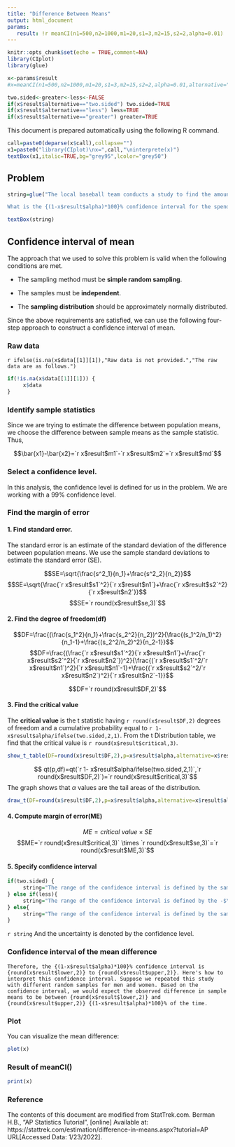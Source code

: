 ```yaml
---
title: "Difference Between Means"
output: html_document
params:
   result: !r meanCI(n1=500,n2=1000,m1=20,s1=3,m2=15,s2=2,alpha=0.01)
---
```


```r
knitr::opts_chunk$set(echo = TRUE,comment=NA)
library(CIplot)
library(glue)
```

```r
x<-params$result
#x=meanCI(n1=500,n2=1000,m1=20,s1=3,m2=15,s2=2,alpha=0.01,alternative="greater")

two.sided<-greater<-less<-FALSE
if(x$result$alternative=="two.sided") two.sided=TRUE
if(x$result$alternative=="less") less=TRUE
if(x$result$alternative=="greater") greater=TRUE
```


This document is prepared automatically using the following R command.

```r
call=paste0(deparse(x$call),collapse="")
x1=paste0("library(CIplot)\nx=",call,"\ninterprete(x)")
textBox(x1,italic=TRUE,bg="grey95",lcolor="grey50")
```


## Problem

```r
string=glue("The local baseball team conducts a study to find the amount spent on refreshments at the ball park. Over the course of the season they gather simple random samples of {x$result$n1} men and {x$result$n2} women. For men, the average expenditure was $ {x$result$m1}, with a standard deviation of $ {x$result$s1}. For women, it was ${x$result$m2}, with a standard deviation of ${x$result$s2}.

What is the {(1-x$result$alpha)*100}% confidence interval for the spending difference between men and women? Assume that the two populations are independent and normally distributed.")

textBox(string)
```
## Confidence interval of mean

The approach that we used to solve this problem is valid when the following conditions are met.

- The sampling method must be **simple random sampling**. 

- The samples must be **independent**.

- The **sampling distribution** should be approximately normally distributed. 

Since the above requirements are satisfied, we can use the following four-step approach to construct a confidence interval of mean.

### Raw data

`r ifelse(is.na(x$data[[1]][1]),"Raw data is not provided.","The raw data are as follows.")`

```r
if(!is.na(x$data[[1]][1])) {
     x$data
}
```

### Identify sample statistics

Since we are trying to estimate the difference between population means, we choose the difference between sample means as the sample statistic. Thus, 

$$\bar{x1}-\bar{x2}=`r x$result$m1`-`r x$result$m2`=`r x$result$md`$$

### Select a confidence level. 

In this analysis, the confidence level is defined for us in the problem. We are working with a 99% confidence level.


### Find the margin of error


#### 1. Find standard error. 

The standard error is an estimate of the standard deviation of the difference between population means. We use the sample standard deviations to estimate the standard error (SE).

$$SE=\sqrt{\frac{s^2_1}{n_1}+\frac{s^2_2}{n_2}}$$
$$SE=\sqrt{\frac{`r x$result$s1`^2}{`r x$result$n1`}+\frac{`r x$result$s2`^2}{`r x$result$n2`}}$$
$$SE=`r round(x$result$se,3)`$$

#### 2. Find the degree of freedom(df)

 $$DF=\frac{(\frac{s_1^2}{n_1}+\frac{s_2^2}{n_2})^2}{\frac{(s_1^2/n_1)^2}{n_1-1}+\frac{(s_2^2/n_2)^2}{n_2-1}}$$
$$DF=\frac{(\frac{`r x$result$s1`^2}{`r x$result$n1`}+\frac{`r x$result$s2`^2}{`r x$result$n2`})^2}{\frac{(`r x$result$s1`^2/`r x$result$n1`)^2}{`r x$result$n1`-1}+\frac{(`r x$result$s2`^2/`r x$result$n2`)^2}{`r x$result$n2`-1}}$$


$$DF=`r round(x$result$DF,2)`$$

#### 3. Find the critical value

The **critical value** is the t statistic having `r round(x$result$DF,2)` degrees of freedom and a cumulative probability equal to `r 1- x$result$alpha/ifelse(two.sided,2,1)`. From the t Distribution table, we find that the critical value is `r round(x$result$critical,3)`.

```r
show_t_table(DF=round(x$result$DF,2),p=x$result$alpha,alternative=x$result$alternative)
```


$$ qt(p,df)=qt(`r 1- x$result$alpha/ifelse(two.sided,2,1)`,`r round(x$result$DF,2)`)=`r round(x$result$critical,3)`$$
The graph shows that $\alpha$ values are the tail areas of the distribution. 

```r
draw_t(DF=round(x$result$DF,2),p=x$result$alpha,alternative=x$result$alternative)
```

#### 4. Compute margin of error(ME)

$$ME=critical\ value \times SE$$
$$ME=`r round(x$result$critical,3)` \times `r round(x$result$se,3)`=`r round(x$result$ME,3)`$$

#### 5. Specify confidence interval 

```r
if(two.sided) {
     string="The range of the confidence interval is defined by the sample statistic $\\pm$margin of error."
} else if(less){
     string="The range of the confidence interval is defined by the -$\\infty$(infinite) and the sample statistic + margin of error."
} else{
     string="The range of the confidence interval is defined by the sample statistic - margin of error and the $\\infty$(infinite)."
}
```

`r string` And the uncertainty is denoted by the confidence level.


### Confidence interval of the mean difference
 
```glue
Therefore, the {(1-x$result$alpha)*100}% confidence interval is {round(x$result$lower,2)} to {round(x$result$upper,2)}. Here's how to interpret this confidence interval. Suppose we repeated this study with different random samples for men and women. Based on the confidence interval, we would expect the observed difference in sample means to be between {round(x$result$lower,2)} and {round(x$result$upper,2)} {(1-x$result$alpha)*100}% of the time.
```

### Plot

You can visualize the mean difference:

```r
plot(x)
```

### Result of meanCI()

```r
print(x)
```

### Reference

The contents of this document are modified from StatTrek.com.
Berman H.B., "AP Statistics Tutorial", [online] Available at:  https://stattrek.com/estimation/difference-in-means.aspx?tutorial=AP URL[Accessed Data: 1/23/2022]. 

